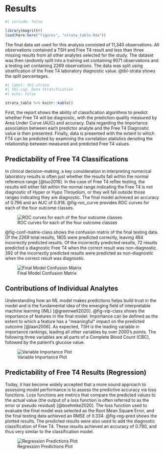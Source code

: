 # Results

```r
#| include: false

library(magrittr)
load(here:here("figures", "strata_table.Rda"))

```

The final data set used for this analysis consisted of 11,340
observations. All observations contained a TSH and Free T4 result and
less than three missing results from all other analytes selected for the
study. The dataset was then randomly split into a training set
containing 9071 observations and a testing set containing 2269
observations. The data was split using stratification of the Free T4
laboratory diagnostic value. @tbl-strata shows the split percentages.

```r
#| label: tbl-strata
#| tbl-cap: Data Stratification 
#| echo: false

strata_table %>% knitr::kable()

```

First, the report shows the ability of classification algorithms to
predict whether Free T4 will be diagnostic, with the prediction quality
measured by Area Under Curve (AUC) and accuracy. Data regarding the
importance association between each predictor analyte and the Free T4
Diagnostic value is then presented. Finally, data is presented with the
extent to which FT4 can be predicted by examining the correlation
statistics denoting the relationship between measured and predicted Free
T4 values.

## Predictability of Free T4 Classifications

In clinical decision-making, a key consideration in interpreting
numerical laboratory results is often just whether the results fall
within the normal reference range [@luo2016]. In the case of Free T4
reflex testing, the results will either fall within the normal range
indicating the Free T4 is not diagnostic of Hyper or Hypo Throydism, or
they will fall outside those ranges indicating they are diagnostic. The
final model achieved an accuracy of 0.796 and an AUC of 0.918.
@fig-roc_curve provides ROC curves for each of the four outcome classes.

![ROC curves for each of the four outcome
classes](figures/roc_curve_class){#fig-roc_curve}

@fig-conf-matrix-class shows the confusion matrix of the final testing
data. Of the 2269 total results, 1805 were predicted correctly, leaving
464 incorrectly predicted results. Of the incorrectly predicted results,
72 results predicted a diagnostic Free T4 when the correct result was
non-diagnostic. 392 of the incorrectly predicted results were predicted
as non-diagnostic when the correct result was diagnostic.

![Final Model Confusion
Matrix](figures/conf_matrix_class){#fig-conf-matrix-class}

## Contributions of Individual Analytes

Understanding how an ML model makes predictions helps build trust in the
model and is the fundamental idea of the emerging field of interpretable
machine learning (IML) [@greenwell2020]. @fig-vip-class shows the
importance of features in the final model. Importance can be defined as
the extent to which a feature has a \"meaningful\" impact on the
predicted outcome [@laan2006]. As expected, TSH is the leading variable
in importance rankings, leading all other variables by over 2000's
points. The following three variables are all parts of a Complete Blood
Count (CBC), followed by the patient's glucose value.

![Variable Importance Plot](figures/vip_class){#fig-vip-class}

## Predictability of Free T4 Results (Regression) 

Today, it has become widely accepted that a more sound approach to
assessing model performance is to assess the predictive accuracy via
loss functions. Loss functions are metrics that compare the predicted
values to the actual value (the output of a loss function is often
referred to as the error or pseudo residual) [@boehmke2020]. The loss
function used to evaluate the final model was selected as the Root Mean
Square Error, and the final testing data achieved an RMSE of 0.334.
@fig-reg-pred shows the plotted results. The predicted results were also
used to add the diagnostic classification of Free T4. These results
achieved an accuracy of 0.790, and thus very similar to the
classification model.

![Regression Predictions Plot](figures/reggression_pred){#fig-reg-pred}
